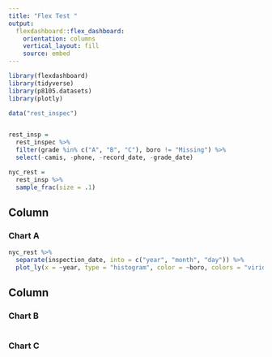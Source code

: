 ```yaml
---
title: "Flex Test "
output: 
  flexdashboard::flex_dashboard:
    orientation: columns
    vertical_layout: fill
    source: embed 
---
```


```r
library(flexdashboard)
library(tidyverse)
library(p8105.datasets)
library(plotly)

data("rest_inspec")


rest_insp = 
  rest_inspec %>% 
  filter(grade %in% c("A", "B", "C"), boro != "Missing") %>% 
  select(-camis, -phone, -record_date, -grade_date) 

nyc_rest = 
  rest_insp %>% 
  sample_frac(size = .1)
```

Column {data-width=650}
-----------------------------------------------------------------------

### Chart A

```r
nyc_rest %>%   
  separate(inspection_date, into = c("year", "month", "day")) %>% 
  plot_ly(x = ~year, type = "histogram", color = ~boro, colors = "viridis") 
```

Column {data-width=350}
-----------------------------------------------------------------------

### Chart B

```r

```

### Chart C

```r

```

